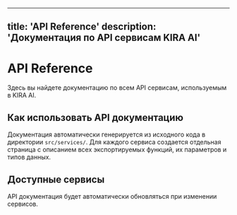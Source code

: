 
---
title: 'API Reference'
description: 'Документация по API сервисам KIRA AI'
---

# API Reference

Здесь вы найдете документацию по всем API сервисам, используемым в KIRA AI.

## Как использовать API документацию

Документация автоматически генерируется из исходного кода в директории `src/services/`.
Для каждого сервиса создается отдельная страница с описанием всех экспортируемых функций,
их параметров и типов данных.

## Доступные сервисы

API документация будет автоматически обновляться при изменении сервисов.

